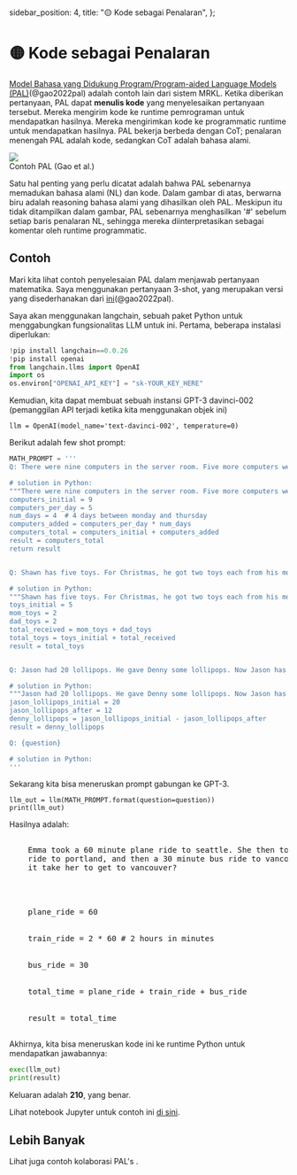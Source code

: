   sidebar_position: 4,
  title: "🟡 Kode sebagai Penalaran",
};

# 🟡 Kode sebagai Penalaran

[Model Bahasa yang Didukung Program/Program-aided Language Models (PAL)](https://reasonwithpal.com)(@gao2022pal) adalah contoh lain dari sistem MRKL. Ketika diberikan pertanyaan, PAL dapat **menulis kode** yang menyelesaikan pertanyaan tersebut. Mereka mengirim kode ke runtime pemrograman untuk mendapatkan hasilnya. Mereka mengirimkan kode ke programmatic runtime untuk mendapatkan hasilnya. PAL bekerja berbeda dengan CoT; penalaran menengah PAL adalah kode, sedangkan CoT adalah bahasa alami.

<div style={{ textAlign: "center" }}>
  <Image
    src="/docs/assets/advanced/pal.webp"
    width={1380}
    height={1240}
    style={{ width: "500px", margin: "auto" }}
  />
</div>

<div style={{ textAlign: "center" }}>Contoh PAL (Gao et al.)</div>

Satu hal penting yang perlu dicatat adalah bahwa PAL sebenarnya memadukan bahasa alami (NL) dan kode. Dalam gambar di atas, berwarna biru adalah reasoning bahasa alami yang dihasilkan oleh PAL. Meskipun itu tidak ditampilkan dalam gambar, PAL sebenarnya menghasilkan '\#' sebelum setiap baris penalaran NL, sehingga mereka diinterpretasikan sebagai komentar oleh runtime programmatic.

## Contoh

Mari kita lihat contoh penyelesaian PAL dalam menjawab pertanyaan matematika. Saya menggunakan pertanyaan 3-shot, yang merupakan versi yang disederhanakan dari [ini](https://github.com/reasoning-machines/pal/blob/main/pal/prompt/math_prompts.py)(@gao2022pal).

Saya akan menggunakan langchain, sebuah paket Python untuk menggabungkan fungsionalitas LLM untuk ini. Pertama, beberapa instalasi diperlukan:

```python
!pip install langchain==0.0.26
!pip install openai
from langchain.llms import OpenAI
import os
os.environ["OPENAI_API_KEY"] = "sk-YOUR_KEY_HERE"
```

Kemudian, kita dapat membuat sebuah instansi GPT-3 davinci-002 (pemanggilan API terjadi ketika kita menggunakan objek ini)

```
llm = OpenAI(model_name='text-davinci-002', temperature=0)
```

Berikut adalah few shot prompt:

```python
MATH_PROMPT = '''
Q: There were nine computers in the server room. Five more computers were installed each day, from monday to thursday. How many computers are now in the server room?

# solution in Python:
"""There were nine computers in the server room. Five more computers were installed each day, from monday to thursday. How many computers are now in the server room?"""
computers_initial = 9
computers_per_day = 5
num_days = 4  # 4 days between monday and thursday
computers_added = computers_per_day * num_days
computers_total = computers_initial + computers_added
result = computers_total
return result


Q: Shawn has five toys. For Christmas, he got two toys each from his mom and dad. How many toys does he have now?

# solution in Python:
"""Shawn has five toys. For Christmas, he got two toys each from his mom and dad. How many toys does he have now?"""
toys_initial = 5
mom_toys = 2
dad_toys = 2
total_received = mom_toys + dad_toys
total_toys = toys_initial + total_received
result = total_toys


Q: Jason had 20 lollipops. He gave Denny some lollipops. Now Jason has 12 lollipops. How many lollipops did Jason give to Denny?

# solution in Python:
"""Jason had 20 lollipops. He gave Denny some lollipops. Now Jason has 12 lollipops. How many lollipops did Jason give to Denny?"""
jason_lollipops_initial = 20
jason_lollipops_after = 12
denny_lollipops = jason_lollipops_initial - jason_lollipops_after
result = denny_lollipops

Q: {question}

# solution in Python:
'''
```

Sekarang kita bisa meneruskan prompt gabungan ke GPT-3.

```
llm_out = llm(MATH_PROMPT.format(question=question))
print(llm_out)
```

Hasilnya adalah:

<pre>
  <span className="bluegreen-highlight">
    Emma took a 60 minute plane ride to seattle. She then took a 2 hour train
    ride to portland, and then a 30 minute bus ride to vancouver. How long did
    it take her to get to vancouver?
    <br />
    <br />
    plane_ride = 60
    <br />
    train_ride = 2 * 60 # 2 hours in minutes
    <br />
    bus_ride = 30
    <br />
    total_time = plane_ride + train_ride + bus_ride
    <br />
    result = total_time
  </span>
</pre>

Akhirnya, kita bisa meneruskan kode ini ke runtime Python untuk mendapatkan jawabannya:

```python
exec(llm_out)
print(result)
```

Keluaran adalah **210**, yang benar.

Lihat notebook Jupyter untuk contoh ini [di sini](https://github.com/trigaten/Learn_Prompting/tree/main/docs/code_examples/PAL.ipynb).

## Lebih Banyak

Lihat juga contoh kolaborasi PAL's [](https://colab.research.google.com/drive/1u4_RsdI0E79PCMDdcPiJUzYhdnjoXeXc?usp=sharing#scrollTo=Ba0ycacK4i1V).
